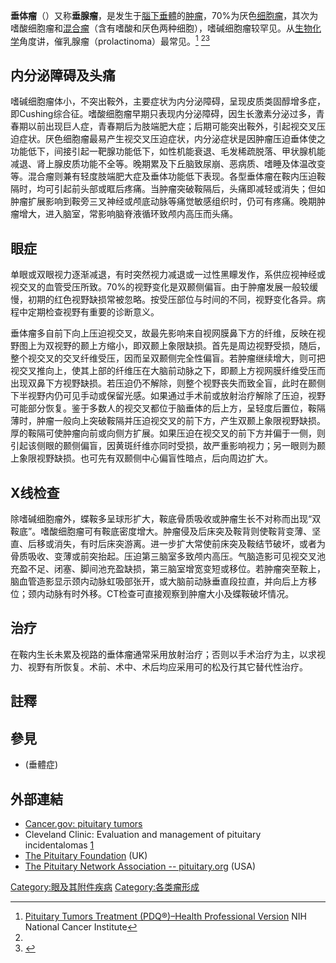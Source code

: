 {{多個問題|
{{expand|time=2014-12-16T08:19:58+00:00}}
{{expert|time=2014-12-16T08:00:24+00:00}}
{{medref}}
}}
{{Medical}}
{{Infobox medical condition (new) 
| name            = 垂体瘤<br>{{small|Pituitary adenoma}}
| synonyms        =  
| image           = Adenome hypophyse.JPG 
| caption         =  
| pronounce       =  
| field           = [[腫瘤學|腫瘤學]]、[[內分泌學|內分泌學]] 
| 
| symptoms        = 
| complications   = 
| onset           = 
| duration        = 
| types           = 
| causes          = 
| risks           = 
| diagnosis       = 
| differential    = 
| prevention      = 
| treatment       = 
| medication      = 
| prognosis       = 
| frequency       = 
| deaths          = 
}}

'''垂体瘤'''（{{lang-en|pituitary tumours}}）又称'''垂腺瘤'''，是发生于[[腦下垂體|腦下垂體]]的[[肿瘤|肿瘤]]，70%为厌色[[细胞瘤|细胞瘤]]，其次为嗜酸细胞瘤和[[混合瘤|混合瘤]]（含有嗜酸和厌色两种细胞），嗜碱细胞瘤较罕见。从[[生物化学|生物化学]]角度讲，催乳腺瘤（prolactinoma）最常见。<ref name=nih-nci>[http://www.cancer.gov/types/pituitary/hp/pituitary-treatment-pdq Pituitary Tumors Treatment (PDQ®)–Health Professional Version] {{Wayback|url=http://www.cancer.gov/types/pituitary/hp/pituitary-treatment-pdq |date=20180716140651 }} NIH National Cancer Institute</ref><!--Pituitary adenomas represent from 10% to 25% of all intracranial [[neoplasia|neoplasms]] and the estimated [[prevalence|prevalence rate]] in the general population is approximately 17%.--><ref name=nih-nci /><ref name="pmid15274075">{{cite journal | vauthors = Ezzat S, Asa SL, Couldwell WT, Barr CE, Dodge WE, Vance ML, McCutcheon IE | title = The prevalence of pituitary adenomas: a systematic review | journal = Cancer | volume = 101 | issue = 3 | pages = 613–9 | date = August 2004 | pmid = 15274075 | doi = 10.1002/cncr.20412 | authorlink3 = William T. Couldwell }}</ref>

== 内分泌障碍及头痛 ==
嗜碱细胞瘤体小，不突出鞍外，主要症状为内分泌障碍，呈现皮质类固醇增多症，即Cushing综合征。嗜酸细胞瘤早期只表现内分泌障碍，因生长激素分泌过多，青春期以前出现巨人症，青春期后为肢端肥大症；后期可能突出鞍外，引起视交叉压迫症状。厌色细胞瘤最易产生视交叉压迫症状，内分泌症状是因肿瘤压迫垂体使之功能低下，间接引起一靶腺功能低下，如性机能衰退、毛发稀疏脱落、甲状腺机能减退、肾上腺皮质功能不全等。晚期累及下丘脑致尿崩、恶病质、嗜睡及体温改变等。混合瘤则兼有轻度肢端肥大症及垂体功能低下表现。各型垂体瘤在鞍内压迫鞍隔时，均可引起前头部或眶后疼痛。当肿瘤突破鞍隔后，头痛即减轻或消失；但如肿瘤扩展影响到鞍旁三叉神经或颅底动脉等痛觉敏感组织时，仍可有疼痛。晚期肿瘤增大，进入脑室，常影响脑脊液循环致颅内高压而头痛。

== 眼症 ==
单眼或双眼视力逐渐减退，有时突然视力减退或一过性黑矇发作，系供应视神经或视交叉的血管受压所致。70%的视野变化是双颞侧偏盲。由于肿瘤发展一般较缓慢，初期的红色视野缺损常被忽略。按受压部位与时间的不同，视野变化各异。病程中定期检查视野有重要的诊断意义。

垂体瘤多自前下向上压迫视交叉，故最先影响来自视网膜鼻下方的纤维，反映在视野图上为双视野的颞上方缩小，即双颞上象限缺损。首先是周边视野受损，随后，整个视交叉的交叉纤维受压，因而呈双颞侧完全性偏盲。若肿瘤继续增大，则可把视交叉推向上，使其上部的纤维压在大脑前动脉之下，即颞上方视网膜纤维受压而出现双鼻下方视野缺损。若压迫仍不解除，则整个视野丧失而致全盲，此时在颞侧下半视野内仍可见手动或保留光感。如果通过手术前或放射治疗解除了压迫，视野可能部分恢复。鉴于多数人的视交叉都位于脑垂体的后上方，呈轻度后置位，鞍隔薄时，肿瘤一般向上突破鞍隔并压迫视交叉的前下方，产生双颞上象限视野缺损。厚的鞍隔可使肿瘤向前或向侧方扩展。如果压迫在视交叉的前下方并偏于一侧，则引起该侧眼的颞侧偏盲，因黄斑纤维亦同时受损，故严重影响视力；另一眼则为颞上象限视野缺损。也可先有双颞侧中心偏盲性暗点，后向周边扩大。

== X线检查==
除嗜碱细胞瘤外，蝶鞍多呈球形扩大，鞍底骨质吸收或肿瘤生长不对称而出现“双鞍底”。嗜酸细胞瘤可有鞍底密度增大。肿瘤侵及后床突及鞍背则使鞍背变薄、坚直、后移或消失，有时后床突游离。进一步扩大常使前床突及鞍结节破坏，或者为骨质吸收、变薄或前突抬起。压迫第三脑室多致颅内高压。气脑造影可见视交叉池充盈不足、闭塞、脚间池充盈缺损，第三脑室增宽变短或移位。若肿瘤突至鞍上，脑血管造影显示颈内动脉虹吸部张开，或大脑前动脉垂直段拉直，并向后上方移位；颈内动脉有时外移。CT检查可直接观察到肿瘤大小及蝶鞍破坏情况。

== 治疗 ==
在鞍内生长未累及视路的垂体瘤通常采用放射治疗；否则以手术治疗为主，以求视力、视野有所恢复。术前、术中、术后均应采用可的松及行其它替代性治疗。

==註釋==
{{reflist}}

==參見==
*{{le|垂體病|Pituitary disease}}(垂體症)

==外部連結==
{{Medical resources
|  DiseasesDB     = 
|   ICD10          = {{ICD10|D|35|2|d|10}} 
|   ICD9           = {{ICD9|237.0}} 
|   ICDO           = {{ICDO|8272|0}} 
|   OMIM           = 
|   MedlinePlus    = 000704 
|   eMedicineSubj  = neuro 
|   eMedicineTopic = 312 
|   MeshID         = D010911 
}}
{{commons category|Pituitary adenoma}}
* [http://www.cancer.gov/cancertopics/types/pituitary/ Cancer.gov: pituitary tumors]{{Wayback|url=http://www.cancer.gov/cancertopics/types/pituitary/ |date=20150404181410 }}
* Cleveland Clinic: Evaluation and management of pituitary incidentalomas [http://www.ccjm.org/content/75/11/793.full#ref-3]
* [http://www.pituitary.org.uk/ The Pituitary Foundation]{{Wayback|url=http://www.pituitary.org.uk/ |date=20200510232632 }} (UK)
* [http://www.pituitary.org The Pituitary Network Association -- pituitary.org]{{Wayback|url=http://www.pituitary.org/ |date=20201002060320 }} (USA)

{{Endocrine pathology}}
{{Endocrine gland neoplasia}}

[[Category:眼及其附件疾病|Category:眼及其附件疾病]]
[[Category:各类瘤形成|Category:各类瘤形成]]